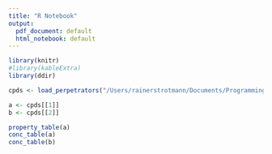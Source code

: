 ```yaml
---
title: "R Notebook"
output:
  pdf_document: default
  html_notebook: default
---
```


```r
library(knitr)
#library(kableExtra)
library(ddir)
```

```r
cpds <- load_perpetrators("/Users/rainerstrotmann/Documents/Programming/R/ddir/tests/testthat/fixtures/compounds.csv")

a <- cpds[[1]]
b <- cpds[[2]]

property_table(a)
conc_table(a)
conc_table(b)
```

